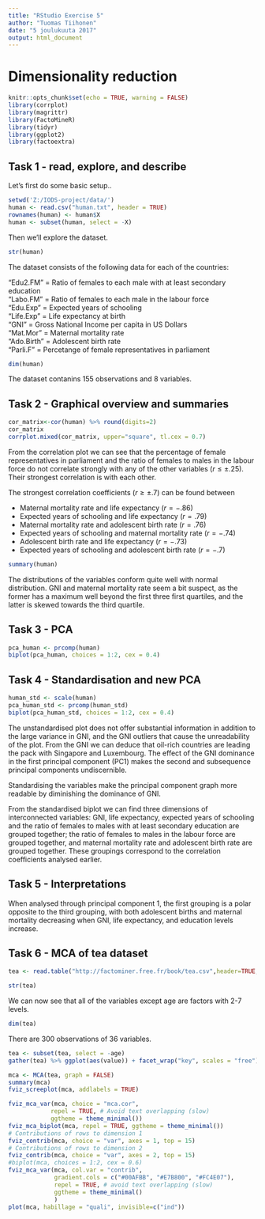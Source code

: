 ---
title: "RStudio Exercise 5"
author: "Tuomas Tiihonen"
date: "5 joulukuuta 2017"
output: html_document
---

# Dimensionality reduction

```{r setup chapter 5, include=FALSE}
knitr::opts_chunk$set(echo = TRUE, warning = FALSE)
library(corrplot)
library(magrittr)
library(FactoMineR)
library(tidyr)
library(ggplot2)
library(factoextra)
```
## Task 1 - read, explore, and describe
Let's first do some basic setup..
```{r Assignment 1, eval = TRUE, echo = TRUE, include = TRUE}
setwd('Z:/IODS-project/data/')
human <- read.csv("human.txt", header = TRUE)
rownames(human) <- human$X
human <- subset(human, select = -X)
```

Then we'll explore the dataset.
```{r Structure of human, echo = TRUE}
str(human)
```
The dataset consists of the following data for each of the countries:

"Edu2.FM" = Ratio of females to each male with at least secondary education  
"Labo.FM" = Ratio of females to each male in the labour force  
"Edu.Exp" = Expected years of schooling  
"Life.Exp" = Life expectancy at birth  
"GNI" = Gross National Income per capita in US Dollars  
"Mat.Mor" = Maternal mortality rate  
"Ado.Birth" = Adolescent birth rate  
"Parli.F" = Percetange of female representatives in parliament  


```{r Dimensions of human}
dim(human)
```
The dataset contanins 155 observations and 8 variables.


## Task 2 - Graphical overview and summaries
```{r Correlation plot}
cor_matrix<-cor(human) %>% round(digits=2)
cor_matrix
corrplot.mixed(cor_matrix, upper="square", tl.cex = 0.7)
```

From the correlation plot we can see that the percentage of female representatives in parliament and the ratio of females to males in the labour force do not correlate strongly with any of the other variables ($\mathit{r} \le \pm .25$). Their strongest correlation is with each other.

The strongest correlation coefficients ($\mathit{r} \ge\pm.7$) can be found between  

* Maternal mortality rate and life expectancy ($\mathit{r}=-.86$)  
* Expected years of schooling and life expectancy ($\mathit{r}=.79$)  
* Maternal mortality rate and adolescent birth rate ($\mathit{r}=.76$)  
* Expected years of schooling and maternal mortality rate ($\mathit{r}=-.74$)  
* Adolescent birth rate and life expectancy ($\mathit{r}=-.73$)  
* Expected years of schooling and adolescent birth rate ($\mathit{r}=-.7$)  

```{r Summary}
summary(human)
```

The distributions of the variables conform quite well with normal distribution. GNI and maternal mortality rate seem a bit suspect, as the former has a maximum well beyond the first three first quartiles, and the latter is skewed towards the third quartile.

## Task 3 - PCA 

```{r PCA with unstandardised data}
pca_human <- prcomp(human)
biplot(pca_human, choices = 1:2, cex = 0.4)
```

## Task 4 - Standardisation and new PCA

```{r Standardisation and new PCA}
human_std <- scale(human)
pca_human_std <- prcomp(human_std)
biplot(pca_human_std, choices = 1:2, cex = 0.4)
```

The unstandardised plot does not offer substantial information in addition to the large variance in GNI, and the GNI outliers that cause the unreadability of the plot. From the GNI we can deduce that oil-rich countries are leading the pack with Singapore and Luxembourg. The effect of the GNI dominance in the first principal component (PC1) makes the second and subsequence principal components undiscernible.  

Standardising the variables make the principal component graph more readable by diminishing the dominance of GNI.

From the standardised biplot we can find three dimensions of interconnected variables: GNI, life expectancy, expected years of schooling and the ratio of females to males with at least secondary education are grouped together; the ratio of females to males in the labour force are grouped together, and maternal mortality rate and adolescent birth rate are grouped together. These groupings correspond to the correlation coefficients analysed earlier.  

## Task 5 - Interpretations

When analysed through principal component 1, the first grouping is a polar opposite to the third grouping, with both adolescent births and maternal mortality decreasing when GNI, life expectancy, and education levels increase.  



## Task 6 - MCA of tea dataset
```{r Tea time data read}
tea <- read.table("http://factominer.free.fr/book/tea.csv",header=TRUE,sep=";")
```

```{r Tea time structure}
str(tea)
```

We can now see that all of the variables except age are factors with 2-7 levels.

```{r Tea time dimensions}
dim(tea)
```
There are 300 observations of 36 variables.

```{r Tea time column drop and plot, fig.width = 12, fig.height = 12}
tea <- subset(tea, select = -age)
gather(tea) %>% ggplot(aes(value)) + facet_wrap("key", scales = "free") + geom_bar() + theme(axis.text.x = element_text(angle = 45, hjust = 1, size = 6))
```

```{r MCA 1}
mca <- MCA(tea, graph = FALSE)
summary(mca)
fviz_screeplot(mca, addlabels = TRUE)
```

```{r MCA 2}
fviz_mca_var(mca, choice = "mca.cor", 
            repel = TRUE, # Avoid text overlapping (slow)
            ggtheme = theme_minimal())
fviz_mca_biplot(mca, repel = TRUE, ggtheme = theme_minimal())
# Contributions of rows to dimension 1
fviz_contrib(mca, choice = "var", axes = 1, top = 15)
# Contributions of rows to dimension 2
fviz_contrib(mca, choice = "var", axes = 2, top = 15)
#biplot(mca, choices = 1:2, cex = 0.6)
fviz_mca_var(mca, col.var = "contrib",
             gradient.cols = c("#00AFBB", "#E7B800", "#FC4E07"), 
             repel = TRUE, # avoid text overlapping (slow)
             ggtheme = theme_minimal()
             )
plot(mca, habillage = "quali", invisible=c("ind"))
```